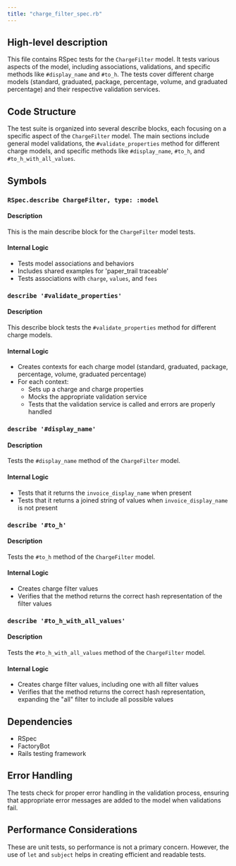 ```yaml
---
title: "charge_filter_spec.rb"
---
```


## High-level description
This file contains RSpec tests for the `ChargeFilter` model. It tests various aspects of the model, including associations, validations, and specific methods like `#display_name` and `#to_h`. The tests cover different charge models (standard, graduated, package, percentage, volume, and graduated percentage) and their respective validation services.

## Code Structure
The test suite is organized into several describe blocks, each focusing on a specific aspect of the `ChargeFilter` model. The main sections include general model validations, the `#validate_properties` method for different charge models, and specific methods like `#display_name`, `#to_h`, and `#to_h_with_all_values`.

## Symbols

### `RSpec.describe ChargeFilter, type: :model`
#### Description
This is the main describe block for the `ChargeFilter` model tests.

#### Internal Logic
- Tests model associations and behaviors
- Includes shared examples for 'paper_trail traceable'
- Tests associations with `charge`, `values`, and `fees`

### `describe '#validate_properties'`
#### Description
This describe block tests the `#validate_properties` method for different charge models.

#### Internal Logic
- Creates contexts for each charge model (standard, graduated, package, percentage, volume, graduated percentage)
- For each context:
  - Sets up a charge and charge properties
  - Mocks the appropriate validation service
  - Tests that the validation service is called and errors are properly handled

### `describe '#display_name'`
#### Description
Tests the `#display_name` method of the `ChargeFilter` model.

#### Internal Logic
- Tests that it returns the `invoice_display_name` when present
- Tests that it returns a joined string of values when `invoice_display_name` is not present

### `describe '#to_h'`
#### Description
Tests the `#to_h` method of the `ChargeFilter` model.

#### Internal Logic
- Creates charge filter values
- Verifies that the method returns the correct hash representation of the filter values

### `describe '#to_h_with_all_values'`
#### Description
Tests the `#to_h_with_all_values` method of the `ChargeFilter` model.

#### Internal Logic
- Creates charge filter values, including one with all filter values
- Verifies that the method returns the correct hash representation, expanding the "all" filter to include all possible values

## Dependencies
- RSpec
- FactoryBot
- Rails testing framework

## Error Handling
The tests check for proper error handling in the validation process, ensuring that appropriate error messages are added to the model when validations fail.

## Performance Considerations
These are unit tests, so performance is not a primary concern. However, the use of `let` and `subject` helps in creating efficient and readable tests.